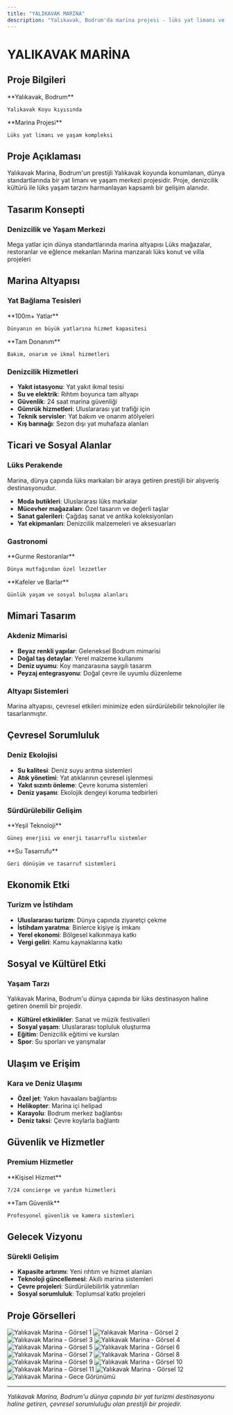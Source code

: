 ```yaml
---
title: "YALIKAVAK MARİNA"
description: "Yalıkavak, Bodrum'da marina projesi - lüks yat limanı ve yaşam merkezi"
---
```


# YALIKAVAK MARİNA

## Proje Bilgileri

<CardGroup cols={2}>
  <Card title="Konum" icon="location-dot">
    **Yalıkavak, Bodrum**
    
    Yalıkavak Koyu kıyısında
  </Card>
  
  <Card title="Tip" icon="anchor">
    **Marina Projesi**
    
    Lüks yat limanı ve yaşam kompleksi
  </Card>
</CardGroup>

## Proje Açıklaması

Yalıkavak Marina, Bodrum'un prestijli Yalıkavak koyunda konumlanan, dünya standartlarında bir yat limanı ve yaşam merkezi projesidir. Proje, denizcilik kültürü ile lüks yaşam tarzını harmanlayan kapsamlı bir gelişim alanıdır.

## Tasarım Konsepti

### Denizcilik ve Yaşam Merkezi

<Steps>
  <Step title="Yat Limanı">
    Mega yatlar için dünya standartlarında marina altyapısı
  </Step>
  
  <Step title="Ticari Alanlar">
    Lüks mağazalar, restoranlar ve eğlence mekanları
  </Step>
  
  <Step title="Konut Alanları">
    Marina manzaralı lüks konut ve villa projeleri
  </Step>
</Steps>

## Marina Altyapısı

### Yat Bağlama Tesisleri

<CardGroup cols={2}>
  <Card title="Mega Yat Kapasitesi" icon="ship">
    **100m+ Yatlar**
    
    Dünyanın en büyük yatlarına hizmet kapasitesi
  </Card>
  
  <Card title="Teknik Hizmetler" icon="wrench">
    **Tam Donanım**
    
    Bakım, onarım ve ikmal hizmetleri
  </Card>
</CardGroup>

### Denizcilik Hizmetleri

- **Yakıt istasyonu**: Yat yakıt ikmal tesisi
- **Su ve elektrik**: Rıhtım boyunca tam altyapı
- **Güvenlik**: 24 saat marina güvenliği
- **Gümrük hizmetleri**: Uluslararası yat trafiği için
- **Teknik servisler**: Yat bakım ve onarım atölyeleri
- **Kış barınağı**: Sezon dışı yat muhafaza alanları

## Ticari ve Sosyal Alanlar

### Lüks Perakende

<Note>
Marina, dünya çapında lüks markaları bir araya getiren prestijli bir alışveriş destinasyonudur.
</Note>

- **Moda butikleri**: Uluslararası lüks markalar
- **Mücevher mağazaları**: Özel tasarım ve değerli taşlar
- **Sanat galerileri**: Çağdaş sanat ve antika koleksiyonları
- **Yat ekipmanları**: Denizcilik malzemeleri ve aksesuarları

### Gastronomi

<CardGroup cols={2}>
  <Card title="Fine Dining" icon="utensils">
    **Gurme Restoranlar**
    
    Dünya mutfağından özel lezzetler
  </Card>
  
  <Card title="Casual Dining" icon="coffee">
    **Kafeler ve Barlar**
    
    Günlük yaşam ve sosyal buluşma alanları
  </Card>
</CardGroup>

## Mimari Tasarım

### Akdeniz Mimarisi

- **Beyaz renkli yapılar**: Geleneksel Bodrum mimarisi
- **Doğal taş detaylar**: Yerel malzeme kullanımı
- **Deniz uyumu**: Koy manzarasına saygılı tasarım
- **Peyzaj entegrasyonu**: Doğal çevre ile uyumlu düzenleme

### Altyapı Sistemleri

<Tip>
Marina altyapısı, çevresel etkileri minimize eden sürdürülebilir teknolojiler ile tasarlanmıştır.
</Tip>

## Çevresel Sorumluluk

### Deniz Ekolojisi

- **Su kalitesi**: Deniz suyu arıtma sistemleri
- **Atık yönetimi**: Yat atıklarının çevresel işlenmesi
- **Yakıt sızıntı önleme**: Çevre koruma sistemleri
- **Deniz yaşamı**: Ekolojik dengeyi koruma tedbirleri

### Sürdürülebilir Gelişim

<CardGroup cols={2}>
  <Card title="Enerji Verimliliği" icon="leaf">
    **Yeşil Teknoloji**
    
    Güneş enerjisi ve enerji tasarruflu sistemler
  </Card>
  
  <Card title="Su Yönetimi" icon="droplet">
    **Su Tasarrufu**
    
    Geri dönüşüm ve tasarruf sistemleri
  </Card>
</CardGroup>

## Ekonomik Etki

### Turizm ve İstihdam

- **Uluslararası turizm**: Dünya çapında ziyaretçi çekme
- **İstihdam yaratma**: Binlerce kişiye iş imkanı
- **Yerel ekonomi**: Bölgesel kalkınmaya katkı
- **Vergi geliri**: Kamu kaynaklarına katkı

## Sosyal ve Kültürel Etki

### Yaşam Tarzı

<Note>
Yalıkavak Marina, Bodrum'u dünya çapında bir lüks destinasyon haline getiren önemli bir projedir.
</Note>

- **Kültürel etkinlikler**: Sanat ve müzik festivalleri
- **Sosyal yaşam**: Uluslararası topluluk oluşturma
- **Eğitim**: Denizcilik eğitimi ve kursları
- **Spor**: Su sporları ve yarışmalar

## Ulaşım ve Erişim

### Kara ve Deniz Ulaşımı

- **Özel jet**: Yakın havaalanı bağlantısı
- **Helikopter**: Marina içi helipad
- **Karayolu**: Bodrum merkez bağlantısı
- **Deniz taksi**: Çevre koylarla bağlantı

## Güvenlik ve Hizmetler

### Premium Hizmetler

<CardGroup cols={2}>
  <Card title="Concierge" icon="bell">
    **Kişisel Hizmet**
    
    7/24 concierge ve yardım hizmetleri
  </Card>
  
  <Card title="Güvenlik" icon="shield">
    **Tam Güvenlik**
    
    Profesyonel güvenlik ve kamera sistemleri
  </Card>
</CardGroup>

## Gelecek Vizyonu

### Sürekli Gelişim

- **Kapasite artırımı**: Yeni rıhtım ve hizmet alanları
- **Teknoloji güncellemesi**: Akıllı marina sistemleri
- **Çevre projeleri**: Sürdürülebilirlik yatırımları
- **Sosyal sorumluluk**: Toplumsal katkı projeleri

## Proje Görselleri

<CardGroup cols={2}>
  <Card>
    <img
      src="https://res.cloudinary.com/dcc07g3za/image/upload/v1758148159/1.jpg"
      alt="Yalıkavak Marina - Görsel 1"
      className="w-full h-auto rounded-lg shadow-lg"
      loading="lazy"
    />
  </Card>
  <Card>
    <img
      src="https://res.cloudinary.com/dcc07g3za/image/upload/v1758148142/2.jpg"
      alt="Yalıkavak Marina - Görsel 2"
      className="w-full h-auto rounded-lg shadow-lg"
      loading="lazy"
    />
  </Card>
  <Card>
    <img
      src="https://res.cloudinary.com/dcc07g3za/image/upload/v1758148151/3.jpg"
      alt="Yalıkavak Marina - Görsel 3"
      className="w-full h-auto rounded-lg shadow-lg"
      loading="lazy"
    />
  </Card>
  <Card>
    <img
      src="https://res.cloudinary.com/dcc07g3za/image/upload/v1758148145/6.jpg"
      alt="Yalıkavak Marina - Görsel 4"
      className="w-full h-auto rounded-lg shadow-lg"
      loading="lazy"
    />
  </Card>
  <Card>
    <img
      src="https://res.cloudinary.com/dcc07g3za/image/upload/v1758148138/7.jpg"
      alt="Yalıkavak Marina - Görsel 5"
      className="w-full h-auto rounded-lg shadow-lg"
      loading="lazy"
    />
  </Card>
  <Card>
    <img
      src="https://res.cloudinary.com/dcc07g3za/image/upload/v1758148140/9.jpg"
      alt="Yalıkavak Marina - Görsel 6"
      className="w-full h-auto rounded-lg shadow-lg"
      loading="lazy"
    />
  </Card>
  <Card>
    <img
      src="https://res.cloudinary.com/dcc07g3za/image/upload/v1758148154/10.jpg"
      alt="Yalıkavak Marina - Görsel 7"
      className="w-full h-auto rounded-lg shadow-lg"
      loading="lazy"
    />
  </Card>
  <Card>
    <img
      src="https://res.cloudinary.com/dcc07g3za/image/upload/v1758148149/11.jpg"
      alt="Yalıkavak Marina - Görsel 8"
      className="w-full h-auto rounded-lg shadow-lg"
      loading="lazy"
    />
  </Card>
  <Card>
    <img
      src="https://res.cloudinary.com/dcc07g3za/image/upload/v1758148144/13.jpg"
      alt="Yalıkavak Marina - Görsel 9"
      className="w-full h-auto rounded-lg shadow-lg"
      loading="lazy"
    />
  </Card>
  <Card>
    <img
      src="https://res.cloudinary.com/dcc07g3za/image/upload/v1758148158/14.jpg"
      alt="Yalıkavak Marina - Görsel 10"
      className="w-full h-auto rounded-lg shadow-lg"
      loading="lazy"
    />
  </Card>
  <Card>
    <img
      src="https://res.cloudinary.com/dcc07g3za/image/upload/v1758148155/15.jpg"
      alt="Yalıkavak Marina - Görsel 11"
      className="w-full h-auto rounded-lg shadow-lg"
      loading="lazy"
    />
  </Card>
  <Card>
    <img
      src="https://res.cloudinary.com/dcc07g3za/image/upload/v1758146992/18.jpg"
      alt="Yalıkavak Marina - Görsel 12"
      className="w-full h-auto rounded-lg shadow-lg"
      loading="lazy"
    />
  </Card>
  <Card>
    <img
      src="https://res.cloudinary.com/dcc07g3za/image/upload/v1758146996/01-NGHT.jpg"
      alt="Yalıkavak Marina - Gece Görünümü"
      className="w-full h-auto rounded-lg shadow-lg"
      loading="lazy"
    />
  </Card>
</CardGroup>

---

*Yalıkavak Marina, Bodrum'u dünya çapında bir yat turizmi destinasyonu haline getiren, çevresel sorumluluğu olan prestijli bir projedir.*
